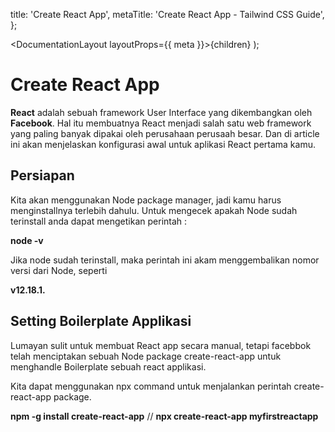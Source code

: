 
  title: 'Create React App',
  metaTitle: 'Create React App - Tailwind CSS Guide',
};

  <DocumentationLayout layoutProps={{ meta }}>{children}</DocumentationLayout>
);

<h1 className="font-extrabold xl:text-4xl text-3xl mb-10">Create React App</h1>

**React** adalah sebuah framework User Interface yang dikembangkan oleh **Facebook**. Hal itu membuatnya React
menjadi salah satu web framework yang paling banyak dipakai oleh perusahaan perusaah besar. Dan di
article ini akan menjelaskan konfigurasi awal untuk aplikasi React pertama kamu.

<h2 className="font-bold xl:text-3xl text-2xl my-8">Persiapan</h2>

Kita akan menggunakan Node package manager, jadi kamu harus menginstallnya terlebih dahulu. Untuk mengecek apakah
Node sudah terinstall anda dapat mengetikan perintah :

**node -v**

Jika node sudah terinstall, maka perintah ini akam menggembalikan nomor versi dari Node, seperti

**v12.18.1.**

<h2 className="font-bold xl:text-3xl text-2xl my-8">
  Setting Boilerplate Applikasi
</h2>

Lumayan sulit untuk membuat React app secara manual, tetapi facebbok telah menciptakan sebuah Node package
create-react-app untuk menghandle Boilerplate sebuah react applikasi.

Kita dapat menggunakan npx command untuk menjalankan perintah create-react-app package.

**npm -g install create-react-app**
//
**npx create-react-app myfirstreactapp**

